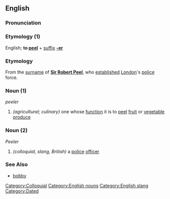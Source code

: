 ==English==

===Pronunciation===
{{substub}}

===Etymology (1)===
English; '''to [[peel]]''' + [[suffix]] '''[[-er]]'''

===Etymology===
From the [[surname]] of '''[[w:Robert Peel|Sir Robert Peel]]''', who [[establish]]ed [[London]]'s [[police]] force.

===Noun (1)===
''peeler''

# ''(agricultural; culinary)'' one whose [[function]] it is to [[peel]] [[fruit]] or [[vegetable]] [[produce]]

===Noun (2)===

''Peeler'' 

# ''(colloquial, slang, British)'' a [[police]] [[officer]]

===See Also===
* [[bobby]]

[[Category:Colloquial]]
[[Category:English nouns]]
[[Category:English slang]]
[[Category:Dated]]